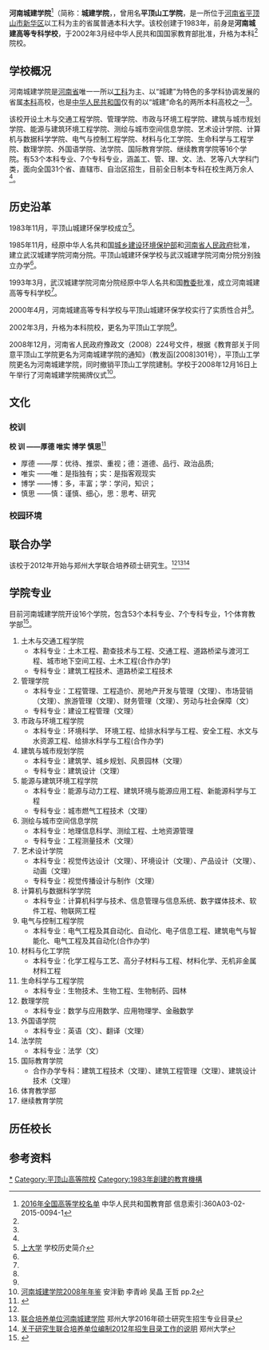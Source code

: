 {{primarysources|time=2016-12-10T15:03:19+00:00}}
{{copyedit|time=2016-12-10T12:50:01+00:00}}
{{高校
|名称    =河南城建学院
|外文名  =Henan University of Urban Construction
|本土名  =平顶山工学院
|图像    =[[File:河南城建学院校徽.png|center]]
|图像说明=河南城建学院校徽
|校训    =厚德 唯实 博学 慎思
|建校    =1983年
|类型    =公立
|校长    =王召东<ref name="学校介绍">[http://www.hncj.edu.cn/lm01/lm0102.htm 河南城建学院现任领导] {{Wayback|url=http://www.hncj.edu.cn/lm01/lm0102.htm |date=20161220092344 }}官网学校介绍</ref>
|院长    =
|书记    =张惠贞<ref name="学校介绍"></ref>
|教师    =871人
|职工    =1149人
|学生    =2万余人
|地址    ={{PRC}}<br>[[河南省|河南省]][[平顶山市|平顶山市]][[新华区|新华区]]明月路
|坐标    =33.773799，113.178945
|面积    =1730亩
|代表色  =<span style="background-color:#005197;border:1px solid #CCC;color:#FFFFFF;padding:2px 25px">蓝</span><span style="background-color:#FFFFFF;border:1px solid #CCC;color:#82318E;padding:2px 25px">白</span>
|邮编    =
|电话    =+863752089060
|网站    =http://www.hncj.edu.cn
}}

'''河南城建学院'''<ref name="教育部">[http://www.moe.gov.cn/srcsite/A03/moe_634/201606/t20160603_248263.html 2016年全国高等学校名单] {{Wayback|url=http://www.moe.gov.cn/srcsite/A03/moe_634/201606/t20160603_248263.html |date=20170523020935 }}中华人民共和国教育部 信息索引:360A03-02-2015-0094-1</ref>（简称：'''城建学院'''，{{lang-en|'''Henan University of Urban Construction'''}}，曾用名'''平顶山工学院'''，是一所位于[[河南省|河南省]][[平顶山市|平顶山市]][[新华区|新华区]]以工科为主的省属普通本科大学。该校创建于1983年，前身是'''河南城建高等专科学校'''，于2002年3月经中华人民共和国国家教育部批准，升格为本科<ref name="教育部" />院校。

==学校概况==
河南城建学院是[[河南省|河南省]]唯一一所以[[工科|工科]]为主、以“城建”为特色的多学科协调发展的省属[[本科|本科]]高校，也是[[中华人民共和国|中华人民共和国]]仅有的以“城建”命名的两所本科高校之一<ref name="学校介绍"></ref>。

该校开设土木与交通工程学院、管理学院、市政与环境工程学院、建筑与城市规划学院、能源与建筑环境工程学院、测绘与城市空间信息学院、艺术设计学院、计算机与数据科学学院、电气与控制工程学院、材料与化工学院、生命科学与工程学院、数理学院、外国语学院、法学院、国际教育学院、继续教育学院等16个学院。有53个本科专业、7个专科专业，涵盖工、管、理、文、法、艺等八大学科门类，面向全国31个省、直辖市、自治区招生，目前全日制本专科在校生两万余人<ref name="学校介绍"></ref>。

==历史沿革==

1983年11月，平顶山城建环保学校成立<ref name="校史">[http://www.sdaxue.com/summary/518.html 上大学] {{Wayback|url=http://www.sdaxue.com/summary/518.html |date=20161220101103 }}学校历史简介</ref>。

1985年11月，经原中华人名共和国[[城乡建设环境保护部|城乡建设环境保护部]]和[[河南省人民政府|河南省人民政府]]批准，建立武汉城建学院河南分院。平顶山城建环保学校与武汉城建学院河南分院分别独立办学<ref name="校史"></ref>。

1993年3月，武汉城建学院河南分院经原中华人名共和国[[教委|教委]]批准，成立河南城建高等专科学校<ref name="校史"></ref>。

2000年4月，河南城建高等专科学校与平顶山城建环保学校实行了实质性合并<ref name="校史"></ref>。

2002年3月，升格为本科院校，更名为平顶山工学院<ref name="校史"></ref>。

2008年12月，河南省人民政府豫政文（2008）224号文件，根据《教育部关于同意平顶山工学院更名为河南城建学院的通知》（教发函[2008]301号），平顶山工学院更名为河南城建学院，同时撤销平顶山工学院建制。学校于2008年12月16日上午举行了河南城建学院揭牌仪式<ref>[http://yb.hncj.edu.cn/sczl/2008nj.doc 河南城建学院2008年年鉴] {{webarchive|url=https://web.archive.org/web/20161220091839/http://yb.hncj.edu.cn/sczl/2008nj.doc |date=2016-12-20 }}安泮勤  李青岭  吴晶 王哲 pp.2</ref>。

==文化==
===校训===
'''校 训 ——厚德 唯实 博学 慎思'''<ref name="校训校徽">{{Cite web |url=http://www.hncj.edu.cn/lm01/lm0103.htm |title=河南城建学院校训校徽 |access-date=2016-12-10 |archive-url=https://web.archive.org/web/20161220092716/http://www.hncj.edu.cn/lm01/lm0103.htm |archive-date=2016-12-20 |dead-url=yes }}</ref>
*厚德 ——厚：优待、推崇、重视；德：道德、品行、政治品质;
*唯实 ——唯：是指独有；实：是指客观现实
*博学 ——博：多，丰富；学：学问，知识；
*慎思 ——慎：谨慎、细心，思：思考、研究

===校园环境===
==联合办学==
该校于2012年开始与郑州大学联合培养硕士研究生。<ref name="学校介绍"></ref><ref>[http://gs.zzu.edu.cn/staticPage/ShowNews57261s1617.html 联合培养单位河南城建学院] {{webarchive|url=https://web.archive.org/web/20161111192334/http://gs.zzu.edu.cn/staticPage/ShowNews57261s1617.html |date=2016-11-11 }}郑州大学2016年硕士研究生招生专业目录</ref><ref>[http://202.197.190.45/076.pdf 关于研究生联合培养单位编制2012年招生目录工作的说明] {{webarchive|url=https://web.archive.org/web/20161220114207/http://202.197.190.45/076.pdf |date=2016-12-20 }}郑州大学</ref>

==学院专业==
目前河南城建学院开设16个学院，包含53个本科专业、7个专科专业，1个体育教学部<ref>{{Cite web |url=http://www.hncj.edu.cn/yxzy.htm |title=专业设置 |access-date=2016-12-10 |archive-url=https://web.archive.org/web/20161220092713/http://www.hncj.edu.cn/yxzy.htm |archive-date=2016-12-20 |dead-url=yes }}</ref>。

#土木与交通工程学院
#*本科专业：土木工程、勘查技术与工程、交通工程、道路桥梁与渡河工程、城市地下空间工程、土木工程(合作办学)
#*专科专业：建筑工程技术、道路桥梁工程技术
#管理学院
#*本科专业：工程管理、工程造价、房地产开发与管理（文理）、市场营销（文理）、旅游管理（文理）、财务管理（文理）、劳动与社会保障（文）
#*专科专业：建设工程管理（文理）
#市政与环境工程学院
#*本科专业：环境科学、 环境工程、给排水科学与工程、安全工程、水文与水资源工程、给排水科学与工程(合作办学)
#建筑与城市规划学院
#*本科专业：建筑学、城乡规划、风景园林（文理）
#*专科专业：建筑设计（文理）
#能源与建筑环境工程学院
#*本科专业：能源与动力工程、建筑环境与能源应用工程、新能源科学与工程
#*专科专业：城市燃气工程技术（文理）
#测绘与城市空间信息学院
#*本科专业：地理信息科学、测绘工程、土地资源管理
#*专科专业：工程测量技术（文理）
#艺术设计学院
#*本科专业：视觉传达设计（文理）、环境设计（文理）、产品设计（文理）、动画（文理）
#*专科专业：视觉传播设计与制作（文理）
#计算机与数据科学学院
#*本科专业：计算机科学与技术、信息管理与信息系统、数字媒体技术、软件工程、物联网工程
#电气与控制工程学院
#*本科专业：电气工程及其自动化、自动化、电子信息工程、建筑电气与智能化、电气工程及其自动化(合作办学)
#材料与化工学院
#*本科专业：化学工程与工艺、高分子材料与工程、材料化学、无机非金属材料工程
#生命科学与工程学院
#*本科专业：生物技术、生物工程、生物制药、园林
#数理学院
#*本科专业：数学与应用数学、应用物理学、金融数学
#外国语学院
#*本科专业：英语（文）、翻译（文理）
#法学院
#*本科专业：法学（文）
#国际教育学院
#*合作办学专科：建筑工程技术（文理）、建筑工程管理（文理）、建筑设计技术（文理）
#体育教学部
#继续教育学院

==历任校长==

==参考资料==
{{Reflist|3}}

{{河南高等院校|nocat}}
[[Category:河南城建学院|*]]
[[Category:平顶山高等院校|Category:平顶山高等院校]]
[[Category:1983年創建的教育機構|Category:1983年創建的教育機構]]